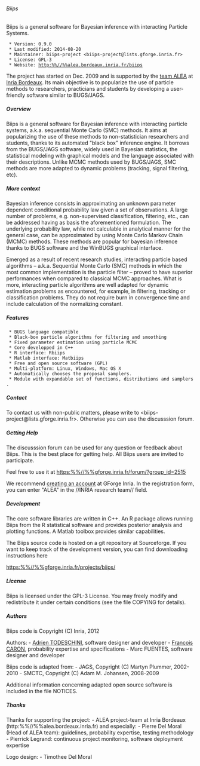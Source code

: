 ====== Biips ======

Biips is a general software for Bayesian inference with interacting Particle Systems.

  * Version: 0.9.0
  * Last modified: 2014-08-20
  * Maintainer: biips-project <biips-project@lists.gforge.inria.fr>
  * License: GPL-3
  * Website: http:%%//%%alea.bordeaux.inria.fr/biips

The project has started on Dec. 2009 and is supported by the [[http://alea.bordeaux.inria.fr/|team ALEA]] at [[http://www.inria.fr/centre/bordeaux|Inria Bordeaux]]. Its main objective is to popularize the use of particle methods to researchers, practicians and students by developing a user-friendly software similar to BUGS/JAGS.

===== Overview =====

Biips is a general software for Bayesian inference with interacting particle systems, a.k.a. sequential Monte Carlo (SMC) methods. It aims at popularizing the use of these methods to non-statistician researchers and students, thanks to its automated "black box" inference engine. It borrows from the BUGS/JAGS software, widely used in Bayesian statistics, the statistical modeling with graphical models and the language associated with their descriptions. Unlike MCMC methods used by BUGS/JAGS, SMC methods are more adapted to dynamic problems (tracking, signal filtering, etc).

===== More context =====

Bayesian inference consists in approximating an unknown parameter dependent conditional probability law given a set of observations. A large number of problems, e.g. non-supervised classification, filtering, etc., can be addressed having as basis the aforementioned formulation. The underlying probability law, while not calculable in analytical manner for the general case, can be approximated by using Monte Carlo Markov Chain (MCMC) methods. These methods are popular for bayesian inference thanks to BUGS software and the WinBUGS graphical interface.

Emerged as a result of recent research studies, interacting particle based algorithms – a.k.a. Sequential Monte Carlo (SMC) methods in which the most common implementation is the particle filter – proved to have superior performances when compared to classical MCMC approaches. What is more, interacting particle algorithms are well adapted for dynamic estimation problems as encountered, for example, in filtering, tracking or classification problems. They do not require burn in convergence time and include calculation of the normalizing constant.

===== Features =====

  * BUGS language compatible
  * Black-box particle algorithms for filtering and smoothing
  * Fixed parameter estimation using particle MCMC
  * Core developped in C++
  * R interface: Rbiips
  * Matlab interface: Matbiips
  * Free and open source software (GPL)
  * Multi-platform: Linux, Windows, Mac OS X
  * Automatically chooses the proposal samplers.
  * Module with expandable set of functions, distributions and samplers.

===== Contact =====

To contact us with non-public matters, please write to <biips-project@lists.gforge.inria.fr>. Otherwise you can use the discusssion forum.

===== Getting Help =====

The discusssion forum can be used for any question or feedback about Biips. This is the best place for getting help. All Biips users are invited to participate.

Feel free to use it at https:%%//%%gforge.inria.fr/forum/?group_id=2515

We recommend [[https://gforge.inria.fr/account/register.php|creating an account]] at GForge Inria. In the registration form, you can enter "ALEA" in the //INRIA research team// field.

===== Development =====

The core software libraries are written in C++. An R package allows running Biips from the R statistical software and provides posterior analysis and plotting functions. A Matlab toolbox provides similar capabilities.

The Biips source code is hosted on a git repository at Sourceforge. If you want to keep track of the development version, you can find downloading instructions here

https:%%//%%gforge.inria.fr/projects/biips/

===== License =====

Biips is licensed under the GPL-3 License. You may freely modify and redistribute it under certain conditions (see the file COPYING for details).

===== Authors =====

Biips code is Copyright (C) Inria, 2012

Authors: - [[https://sites.google.com/site/adrientodeschini/|Adrien TODESCHINI]], software designer and developer - [[http://www.stats.ox.ac.uk/~caron/|Francois CARON]], probability expertise and specifications - Marc FUENTES, software designer and developer

Biips code is adapted from: - JAGS, Copyright (C) Martyn Plummer, 2002-2010 - SMCTC, Copyright (C) Adam M. Johansen, 2008-2009

Additional information concerning adapted open source software is included in the file NOTICES.

===== Thanks =====

Thanks for supporting the project: - ALEA project-team at Inria Bordeaux (http:%%//%%alea.bordeaux.inria.fr) and especially: - Pierre Del Moral (Head of ALEA team): guidelines, probability expertise, testing methodology - Pierrick Legrand: continuous project monitoring, software deployment expertise

Logo design: - Timothee Del Moral

